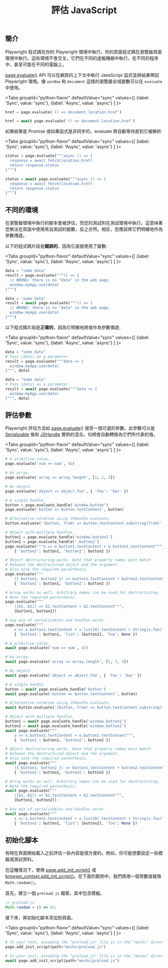 ﻿---
id: evaluating
title: "評估 JavaScript"
---

## 簡介

Playwright 程式碼在你的 Playwright 環境中執行。你的頁面程式碼在瀏覽器頁面環境中執行。這些環境不會交叉，它們在不同的虛擬機器中執行，在不同的程序中，甚至可能在不同的電腦上。

[page.evaluate()](/api/class-page.mdx#page-evaluate) API 可以在網頁的上下文中執行 JavaScript 函式並將結果帶回 Playwright 環境。像 `window` 和 `document` 這樣的瀏覽器全域變數可以在 `evaluate` 中使用。

<Tabs
  groupId="python-flavor"
  defaultValue="sync"
  values={[
    {label: 'Sync', value: 'sync'},
    {label: 'Async', value: 'async'}
  ]
}>
<TabItem value="sync">

```py
href = page.evaluate('() => document.location.href')
```

</TabItem>
<TabItem value="async">

```py
href = await page.evaluate('() => document.location.href')
```

</TabItem>
</Tabs>

如果結果是 Promise 或如果函式是非同步的，evaluate 將自動等待直到它被解析:

<Tabs
  groupId="python-flavor"
  defaultValue="sync"
  values={[
    {label: 'Sync', value: 'sync'},
    {label: 'Async', value: 'async'}
  ]
}>
<TabItem value="sync">

```py
status = page.evaluate("""async () => {
  response = await fetch(location.href)
  return response.status
}""")
```

</TabItem>
<TabItem value="async">

```py
status = await page.evaluate("""async () => {
  response = await fetch(location.href)
  return response.status
}""")
```

</TabItem>
</Tabs>

## 不同的環境

在瀏覽器環境中執行的腳本會被評估，而您的測試則在測試環境中執行。這意味著您無法在頁面中使用來自測試的變數，反之亦然。相反，您應該將它們明確地作為參數傳遞。

以下的程式碼片段是**錯誤的**，因為它直接使用了變數:

<Tabs
  groupId="python-flavor"
  defaultValue="sync"
  values={[
    {label: 'Sync', value: 'sync'},
    {label: 'Async', value: 'async'}
  ]
}>
<TabItem value="sync">

```py
data = "some data"
result = page.evaluate("""() => {
  // WRONG: there is no "data" in the web page.
  window.myApp.use(data)
}""")
```

</TabItem>
<TabItem value="async">

```py
data = "some data"
result = await page.evaluate("""() => {
  // WRONG: there is no "data" in the web page.
  window.myApp.use(data)
}""")
```

</TabItem>
</Tabs>

以下程式碼片段是**正確的**，因為它明確地將值作為參數傳遞:

<Tabs
  groupId="python-flavor"
  defaultValue="sync"
  values={[
    {label: 'Sync', value: 'sync'},
    {label: 'Async', value: 'async'}
  ]
}>
<TabItem value="sync">

```py
data = "some data"
# Pass |data| as a parameter.
result = page.evaluate("""data => {
  window.myApp.use(data)
}""", data)
```

</TabItem>
<TabItem value="async">

```py
data = "some data"
# Pass |data| as a parameter.
result = await page.evaluate("""data => {
  window.myApp.use(data)
}""", data)
```

</TabItem>
</Tabs>

## 評估參數

Playwright 評估方法如 [page.evaluate](https://api/class-page.mdx#page-evaluate)() 接受一個可選的參數。此參數可以是 [Serializable] 值和 [JSHandle] 實例的混合。句柄會自動轉換為它們所代表的值。

<Tabs
  groupId="python-flavor"
  defaultValue="sync"
  values={[
    {label: 'Sync', value: 'sync'},
    {label: 'Async', value: 'async'}
  ]
}>
<TabItem value="sync">

```py
# A primitive value.
page.evaluate('num => num', 42)

# An array.
page.evaluate('array => array.length', [1, 2, 3])

# An object.
page.evaluate('object => object.foo', { 'foo': 'bar' })

# A single handle.
button = page.evaluate_handle('window.button')
page.evaluate('button => button.textContent', button)

# Alternative notation using JSHandle.evaluate.
button.evaluate('(button, from) => button.textContent.substring(from)', 5)

# Object with multiple handles.
button1 = page.evaluate_handle('window.button1')
button2 = page.evaluate_handle('.button2')
page.evaluate("""o => o.button1.textContent + o.button2.textContent""",
    { 'button1': button1, 'button2': button2 })

# Object destructuring works. Note that property names must match
# between the destructured object and the argument.
# Also note the required parenthesis.
page.evaluate("""
    ({ button1, button2 }) => button1.textContent + button2.textContent""",
    { 'button1': button1, 'button2': button2 })

# Array works as well. Arbitrary names can be used for destructuring.
# Note the required parenthesis.
page.evaluate("""
    ([b1, b2]) => b1.textContent + b2.textContent""",
    [button1, button2])

# Any mix of serializables and handles works.
page.evaluate("""
    x => x.button1.textContent + x.list[0].textContent + String(x.foo)""",
    { 'button1': button1, 'list': [button2], 'foo': None })
```

</TabItem>
<TabItem value="async">

```py
# A primitive value.
await page.evaluate('num => num', 42)

# An array.
await page.evaluate('array => array.length', [1, 2, 3])

# An object.
await page.evaluate('object => object.foo', { 'foo': 'bar' })

# A single handle.
button = await page.evaluate_handle('button')
await page.evaluate('button => button.textContent', button)

# Alternative notation using JSHandle.evaluate.
await button.evaluate('(button, from) => button.textContent.substring(from)', 5)

# Object with multiple handles.
button1 = await page.evaluate_handle('window.button1')
button2 = await page.evaluate_handle('window.button2')
await page.evaluate("""
    o => o.button1.textContent + o.button2.textContent""",
    { 'button1': button1, 'button2': button2 })

# Object destructuring works. Note that property names must match
# between the destructured object and the argument.
# Also note the required parenthesis.
await page.evaluate("""
    ({ button1, button2 }) => button1.textContent + button2.textContent""",
    { 'button1': button1, 'button2': button2 })

# Array works as well. Arbitrary names can be used for destructuring.
# Note the required parenthesis.
await page.evaluate("""
    ([b1, b2]) => b1.textContent + b2.textContent""",
    [button1, button2])

# Any mix of serializables and handles works.
await page.evaluate("""
    x => x.button1.textContent + x.list[0].textContent + String(x.foo)""",
    { 'button1': button1, 'list': [button2], 'foo': None })
```

</TabItem>
</Tabs>

## 初始化腳本

有時在頁面開始載入之前評估一些內容是很方便的。例如，你可能想要設定一些模擬或測試資料。

在這種情況下，使用 [page.add_init_script()](https://api/class-page.mdx#page-add-init-script) 或 [browser_context.add_init_script()](https://api/class-browsercontext.mdx#browser-context-add-init-script)。在下面的範例中，我們將用一個常數值替換 `Math.random()`。

首先，建立一個 `preload.js` 檔案，其中包含模擬。

```js
// preload.js
Math.random = () => 42;
```

接下來，將初始化腳本添加到頁面。

<Tabs
  groupId="python-flavor"
  defaultValue="sync"
  values={[
    {label: 'Sync', value: 'sync'},
    {label: 'Async', value: 'async'}
  ]
}>
<TabItem value="sync">

```py
# In your test, assuming the "preload.js" file is in the "mocks" directory.
page.add_init_script(path="mocks/preload.js")
```

</TabItem>
<TabItem value="async">

```py
# In your test, assuming the "preload.js" file is in the "mocks" directory.
await page.add_init_script(path="mocks/preload.js")
```

</TabItem>
</Tabs>




[Accessibility]: /api/class-accessibility.mdx "Accessibility"
[APIRequest]: /api/class-apirequest.mdx "APIRequest"
[APIRequestContext]: /api/class-apirequestcontext.mdx "APIRequestContext"
[APIResponse]: /api/class-apiresponse.mdx "APIResponse"
[APIResponseAssertions]: /api/class-apiresponseassertions.mdx "APIResponseAssertions"
[Browser]: /api/class-browser.mdx "Browser"
[BrowserContext]: /api/class-browsercontext.mdx "BrowserContext"
[BrowserType]: /api/class-browsertype.mdx "BrowserType"
[CDPSession]: /api/class-cdpsession.mdx "CDPSession"
[Clock]: /api/class-clock.mdx "Clock"
[ConsoleMessage]: /api/class-consolemessage.mdx "ConsoleMessage"
[Dialog]: /api/class-dialog.mdx "Dialog"
[Download]: /api/class-download.mdx "Download"
[ElementHandle]: /api/class-elementhandle.mdx "ElementHandle"
[Error]: /api/class-error.mdx "Error"
[FileChooser]: /api/class-filechooser.mdx "FileChooser"
[Frame]: /api/class-frame.mdx "Frame"
[FrameLocator]: /api/class-framelocator.mdx "FrameLocator"
[JSHandle]: /api/class-jshandle.mdx "JSHandle"
[Keyboard]: /api/class-keyboard.mdx "Keyboard"
[Locator]: /api/class-locator.mdx "Locator"
[LocatorAssertions]: /api/class-locatorassertions.mdx "LocatorAssertions"
[Mouse]: /api/class-mouse.mdx "Mouse"
[Page]: /api/class-page.mdx "Page"
[PageAssertions]: /api/class-pageassertions.mdx "PageAssertions"
[Playwright]: /api/class-playwright.mdx "Playwright"
[Request]: /api/class-request.mdx "Request"
[Response]: /api/class-response.mdx "Response"
[Route]: /api/class-route.mdx "Route"
[Selectors]: /api/class-selectors.mdx "Selectors"
[TimeoutError]: /api/class-timeouterror.mdx "TimeoutError"
[Touchscreen]: /api/class-touchscreen.mdx "Touchscreen"
[Tracing]: /api/class-tracing.mdx "Tracing"
[Video]: /api/class-video.mdx "Video"
[WebError]: /api/class-weberror.mdx "WebError"
[WebSocket]: /api/class-websocket.mdx "WebSocket"
[Worker]: /api/class-worker.mdx "Worker"
[Element]: https://developer.mozilla.org/en-US/docs/Web/API/element "Element"
[EvaluationArgument]: /evaluating.mdx#evaluation-argument "EvaluationArgument"
[Promise]: https://developer.mozilla.org/en-US/docs/Web/JavaScript/Reference/Global_Objects/Promise "Promise"
[iterator]: https://developer.mozilla.org/en-US/docs/Web/JavaScript/Reference/Iteration_protocols "Iterator"
[origin]: https://developer.mozilla.org/en-US/docs/Glossary/Origin "Origin"
[selector]: https://developer.mozilla.org/en-US/docs/Web/CSS/CSS_Selectors "selector"
[Serializable]: https://developer.mozilla.org/en-US/docs/Web/JavaScript/Reference/Global_Objects/JSON/stringify#Description "Serializable"
[UIEvent.detail]: https://developer.mozilla.org/en-US/docs/Web/API/UIEvent/detail "UIEvent.detail"
[UnixTime]: https://en.wikipedia.org/wiki/Unix_time "Unix Time"
[xpath]: https://developer.mozilla.org/en-US/docs/Web/XPath "xpath"

[Any]: https://docs.python.org/3/library/typing.html#typing.Any "Any"
[bool]: https://docs.python.org/3/library/stdtypes.html "bool"
[bytes]: https://docs.python.org/3/library/stdtypes.html#bytes "bytes"
[Callable]: https://docs.python.org/3/library/typing.html#typing.Callable "Callable"
[EventContextManager]: https://docs.python.org/3/reference/datamodel.html#context-managers "Event context manager"
[EventEmitter]: https://pyee.readthedocs.io/en/latest/#pyee.BaseEventEmitter "EventEmitter"
[Exception]: https://docs.python.org/3/library/exceptions.html#Exception "Exception"
[Dict]: https://docs.python.org/3/library/typing.html#typing.Dict "Dict"
[float]: https://docs.python.org/3/library/stdtypes.html#numeric-types-int-float-complex "float"
[int]: https://docs.python.org/3/library/stdtypes.html#numeric-types-int-float-complex "int"
[List]: https://docs.python.org/3/library/typing.html#typing.List "List"
[NoneType]: https://docs.python.org/3/library/constants.html#None "None"
[Pattern]: https://docs.python.org/3/library/re.html "Pattern"
[URL]: https://en.wikipedia.org/wiki/URL "URL"
[pathlib.Path]: https://realpython.com/python-pathlib/ "pathlib.Path"
[str]: https://docs.python.org/3/library/stdtypes.html#text-sequence-type-str "str"
[Union]: https://docs.python.org/3/library/typing.html#typing.Union "Union"
[datetime]: https://docs.python.org/3/library/datetime.html#datetime.datetime "datetime"

[all available image tags]: https://mcr.microsoft.com/en-us/product/playwright/python/about "all available image tags"
[Microsoft Artifact Registry]: https://mcr.microsoft.com/en-us/product/playwright/python/about "Microsoft Artifact Registry"
[Dockerfile.jammy]: https://github.com/microsoft/playwright-python/blob/main/utils/docker/Dockerfile.jammy "Dockerfile.jammy"
